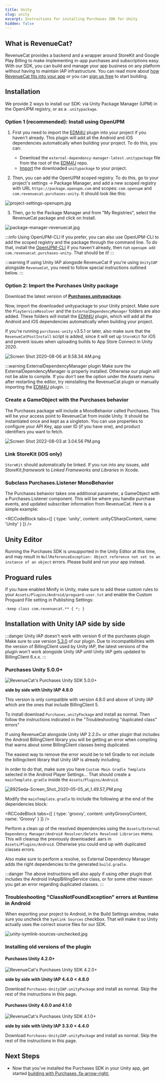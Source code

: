 ```yaml
---
title: Unity
slug: unity
excerpt: Instructions for installing Purchases SDK for Unity
hidden: false
---
```

## What is RevenueCat?

RevenueCat provides a backend and a wrapper around StoreKit and Google Play Billing to make implementing in-app purchases and subscriptions easy. With our SDK, you can build and manage your app business on any platform without having to maintain IAP infrastructure. You can read more about [how RevenueCat fits into your app](https://www.revenuecat.com/blog/where-does-revenuecat-fit-in-your-app) or you can [sign up free](https://app.revenuecat.com/signup) to start building.

## Installation

We provide 2 ways to install our SDK: via Unity Package Manager (UPM) in the OpenUPM registry, or as a `.unitypackage`.

### Option 1 (recommended): Install using OpenUPM
  
1. First you need to import the [EDM4U](https://github.com/googlesamples/unity-jar-resolver) plugin into your project if you haven't already. This plugin will add all the Android and iOS dependencies automatically when building your project. To do this, you can:
   - Download the `external-dependency-manager-latest.unitypackage` file from the root of the [EDM4U](https://github.com/googlesamples/unity-jar-resolver) repo.
   - [Import](https://docs.unity3d.com/Manual/AssetPackagesImport.html) the downloaded `unitypackage` to your project.

2. Then, you can add the OpenUPM scoped registry. To do this, go to your project's settings -> Package Manager, and add a new scoped registry with URL `https://package.openupm.com` and scopes: `com.openupm` and `com.revenuecat.purchases-unity`. It should look like this:

![](https://files.readme.io/2284314-project-settings-openupm.jpg "project-settings-openupm.jpg")

3. Then, go to the Package Manager and from "My Registries", select the RevenueCat package and click on Install.

![](https://files.readme.io/368ba43-package-manager-revenuecat.jpg "package-manager-revenuecat.jpg")

:::info Using OpenUPM-CLI
If you prefer, you can also use OpenUPM-CLI to add the scoped registry and the package through the command line. To do that, install the [OpenUPM-CLI](https://openupm.com/docs/getting-started.html) if you haven't already, then run `openupm add com.revenuecat.purchases-unity`. That should be it!
:::

:::warning If using Unity IAP alongside RevenueCat
If you're using `UnityIAP` alongside `RevenueCat`, you need to follow special instructions outlined below.
:::

### Option 2: Import the Purchases Unity package

Download the latest version of [**Purchases.unitypackage**](https://github.com/RevenueCat/purchases-unity/releases/latest/download/Purchases.unitypackage).

Now, import the downloaded unitypackage to your Unity project. Make sure the `PlayServiceResolver` and the `ExternalDependencyManager` folders are also added. These folders will install the [EDM4U](https://github.com/googlesamples/unity-jar-resolver) plugin, which will add all the Android and iOS dependencies automatically when building your project.

If you're running `purchases-unity` v3.5.1 or later, also make sure that the `RevenueCatPostInstall` script is added, since it will set up `StoreKit` for iOS and prevent issues when uploading builds to App Store Connect in Unity 2020.

![](https://files.readme.io/db7fc97-Screen_Shot_2020-08-06_at_9.58.34_AM.png "Screen Shot 2020-08-06 at 9.58.34 AM.png")

:::warning ExternalDependencyManager plugin
Make sure the ExternalDependencyManager is properly installed. Otherwise our plugin will not be able to compile. If you don't see the option under the Assets menu after restarting the editor, try reinstalling the RevenueCat plugin or manually importing the [EDM4U](https://github.com/googlesamples/unity-jar-resolver) plugin.
:::

### Create a GameObject with the Purchases behavior

The Purchases package will include a MonoBehavior called Purchases. This will be your access point to RevenueCat from inside Unity. It should be instantiated once and kept as a singleton. You can use properties to configure your API Key, app user ID (if you have one), and product identifiers you want to fetch.

![](https://files.readme.io/a20fb79-Screen_Shot_2022-08-03_at_3.04.56_PM.png "Screen Shot 2022-08-03 at 3.04.56 PM.png")

### Link StoreKit (iOS only)

`StoreKit` should automatically be linked. If you run into any issues, add *StoreKit.framework* to *Linked Frameworks and Libraries* in Xcode.

### Subclass Purchases.Listener MonoBehavior

The Purchases behavior takes one additional parameter, a GameObject with a Purchases.Listener component. This will be where you handle purchase events, and updated subscriber information from RevenueCat. Here is a simple example:


<RCCodeBlock tabs={[
    { type: 'unity', content: unityCSharpContent, name: 'Unity' }
]} />

## Unity Editor

Running the Purchases SDK is unsupported in the Unity Editor at this time, and may result in `NullReferenceException: Object reference not set to an instance of an object` errors. Please build and run your app instead.

## Proguard rules

If you have enabled Minify in Unity, make sure to add these custom rules to your `Assets/Plugins/Android/proguard-user.txt` and enable the Custom Proguard File setting in Publishing Settings:

```
-keep class com.revenuecat.** { *; }
```

## Installation with Unity IAP side by side

:::danger Unity IAP doesn't work with version 6 of the purchases plugin
Make sure to use version [5.3.0](https://github.com/RevenueCat/purchases-unity/releases/tag/5.3.0) of our plugin. Due to incompatibilities with the version of BillingClient used by Unity IAP, the latest versions of the plugin won't work alongside Unity IAP until Unity IAP gets updated to BillingClient 6.x.x.
:::

### Purchases Unity 5.0.0+

![RevenueCat's Purchases Unity SDK 5.0.0+](https://img.shields.io/badge/Purchases%20Unity-5.0.0%2B-%23f25a5a?style=flat-square)

**side by side with Unity IAP 4.8.0**

This version is only compatible with version 4.8.0 and above of Unity IAP which are the ones that include BillingClient 5.

To install download `Purchases.unityPackage` and install as normal. Then follow the instructions indicated in the "Troubleshooting "duplicated class" errors"

If using RevenueCat alongside Unity IAP 2.2.0+ or other plugin that includes the Android BillingClient library you will be getting an error when compiling that warns about some BillingClient classes being duplicated.

The easiest way to remove the error would be to tell Gradle to not include the billingclient library that Unity IAP is already including.

In order to do that, make sure you have `Custom Main Gradle Template` selected in the Android Player Settings... That should create a `mainTemplate.gradle` inside the `Assets/Plugins/Android`.

![](https://files.readme.io/711eca6-8925eda-Screen_Shot_2020-05-05_at_1.49.57_PM.png "8925eda-Screen_Shot_2020-05-05_at_1.49.57_PM.png")

Modify the `mainTemplate.gradle` to include the following at the end of the dependencies block:


<RCCodeBlock tabs={[
    { type: 'groovy', content: unityGroovyContent, name: 'Groovy' }
]} />

Perform a clean up of the resolved dependencies using the `Assets/External Dependency Manager/Android Resolver/Delete Resolved Libraries` menu. This will cleanup the previously downloaded .aars in `Assets/Plugins/Android`. Otherwise you could end up with duplicated classes errors. 

Also make sure to perform a resolve, so External Dependency Manager adds the right dependencies to the generated `build.gradle`.

:::danger 
The above instructions will also apply if using other plugin that includes the Android InAppBillingService class, or for some other reason you get an error regarding duplicated classes.
:::

### Troubleshooting "ClassNotFoundException" errors at Runtime in Android

When exporting your project to Android, in the Build Settings window, make sure you uncheck the `Symlink Sources` checkbox. That will make it so Unity actually uses the correct source files for our SDK.

![](https://files.readme.io/98a2d95-unity-symlink-sources-unchecked.jpg "unity-symlink-sources-unchecked.jpg")

### Installing old versions of the plugin

#### Purchases Unity 4.2.0+

![RevenueCat's Purchases Unity SDK 4.2.0+](https://img.shields.io/badge/Purchases%20Unity-4.2.0%2B-%23f25a5a?style=flat-square)

**side by side with Unity IAP 4.4.0 < 4.8.0**

Download `Purchases-UnityIAP.unityPackage` and install as normal. Skip the rest of the instructions in this page.

#### Purchases Unity 4.0.0 and 4.1.0

![RevenueCat's Purchases Unity SDK 4.1.0+](https://img.shields.io/badge/Purchases%20Unity-4.1.0%2B-%23f25a5a?style=flat-square)

**side by side with Unity IAP 3.3.0 < 4.4.0**

Download `Purchases-UnityIAP.unityPackage` and install as normal. Skip the rest of the instructions in this page. 

## Next Steps

* Now that you've installed the Purchases SDK in your Unity app, get started [building with Purchases :fa-arrow-right:](/docs/getting-started#4-using-revenuecats-purchases-sdk)
